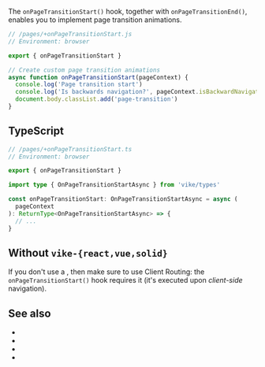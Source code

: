 
The `onPageTransitionStart()` hook, together with <Link href="/onPageTransitionEnd">`onPageTransitionEnd()`</Link>, enables you to implement page transition animations.

```js
// /pages/+onPageTransitionStart.js
// Environment: browser

export { onPageTransitionStart }

// Create custom page transition animations
async function onPageTransitionStart(pageContext) {
  console.log('Page transition start')
  console.log('Is backwards navigation?', pageContext.isBackwardNavigation)
  document.body.classList.add('page-transition')
}
```


## TypeScript

```ts
// /pages/+onPageTransitionStart.ts
// Environment: browser

export { onPageTransitionStart }

import type { OnPageTransitionStartAsync } from 'vike/types'

const onPageTransitionStart: OnPageTransitionStartAsync = async (
  pageContext
): ReturnType<OnPageTransitionStartAsync> => {
  // ...
}
```

<HookTypeScriptHints hookTypeName="OnPageTransitionStartAsync" />


## Without `vike-{react,vue,solid}`

If you don't use a <UiFrameworkExtension />, then make sure to use <Link href="/client-routing">Client Routing</Link>: the `onPageTransitionStart()` hook requires it (it's executed upon *client-side* navigation).


## See also

- <Link href="/onPageTransitionEnd" />
- <Link href="/onHydrationEnd" />
- <Link href="/onAfterRenderClient"/>
- <Link href="/hooks" />

